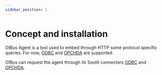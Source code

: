 ```yaml
---
sidebar_position: 1
---
```


# Concept and installation
OIBus Agent is a tool used to embed through HTTP some protocol specific queries. For now, [ODBC](./odbc) and
[OPCHDA](./opchda) are supported.

OIBus can request the agent through its South connectors [ODBC](../south-connectors/odbc) and [OPCHDA](../south-connectors/opc-hda).


<Tabs>
  <TabItem value="windows" label="Windows" default>
    <WindowsInstallation/>
  </TabItem>
  <TabItem value="linux" label="Linux">
    <LinuxInstallation/>
  </TabItem>
</Tabs>


